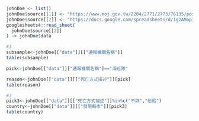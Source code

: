 ```{r}
johnDoe <- list()
johnDoe$source[[1]] <- "https://www.moj.gov.tw/2204/2771/2773/76135/post"
johnDoe$source[[2]] <- "https://docs.google.com/spreadsheets/d/1g2AMop133lCAsmdPhsH3lA-tjiY5fkGIqXqwdknwEVk/edit?usp=sharing"
googlesheets4::read_sheet(
  johnDoe$source[[2]]
) -> johnDoe$data
```

```{r}
#1
subsample<-johnDoe[["data"]][["通報機關名稱"]]
table(subsample)
```

```{r}
pick<-johnDoe[["data"]]["通報機關名稱"]=="海巡隊"

reason<-johnDoe[["data"]][["死亡方式描述"]][pick]
table(reason)

```
```{r}
#3
pick3<-johnDoe[["data"]][["死亡方式描述"]]%in%c("不詳","他殺")
country<-johnDoe[["data"]][["發現縣市"]][pick3]
table(country)

```

